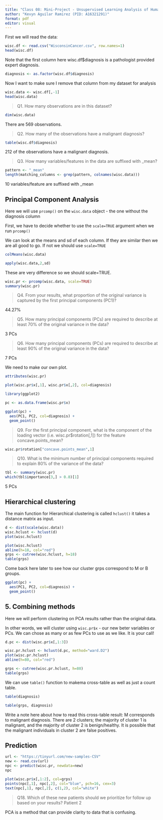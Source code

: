 ```yaml
---
title: "Class 08: Mini-Project - Unsupervised Learning Analysis of Human Breast Cancer Cells"
author: "Kevyn Aguilar Ramirez (PID: A16321291)"
format: pdf
editor: visual
---
```


First we will read the data:

```r
wisc.df <- read.csv("WisconsinCancer.csv", row.names=1)
head(wisc.df)
```

Note that the first column here wisc.df\$diagnosis is a pathologist provided expert diagnosis.

```r
diagnosis <- as.factor(wisc.df$diagnosis)
```

Now I want to make sure I remove that column from my dataset for analysis

```r
wisc.data <- wisc.df[,-1]
head(wisc.data)
```

> Q1. How many observations are in this dataset?

```r
dim(wisc.data)
```

There are 569 observations.

> Q2. How many of the observations have a malignant diagnosis?

```r
table(wisc.df$diagnosis)
```

212 of the observations have a malignant diagnosis.

> Q3. How many variables/features in the data are suffixed with _mean?

```r
pattern <- "_mean"
length(matching_columns <- grep(pattern, colnames(wisc.data)))

```
10 variables/feature are suffixed with _mean


## Principal Component Analysis

Here we will use `prcomp()` on the `wisc.data` object - the one without the diagnosis column

First, we have to decide whether to use the `scale=TRUE` argument when we run `prcomp()`

We can look at the means and sd of each column. If they are similar then we are all good to go. If not we should use `scale=TRUE`

```r
colMeans(wisc.data)
```

```r
apply(wisc.data,2,sd)
```

These are very difference so we should scale=TRUE.

```r
wisc.pr <- prcomp(wisc.data, scale=TRUE)
summary(wisc.pr)
```

> Q4. From your results, what proportion of the original variance is captured by the first principal components (PC1)?

44.27%

> Q5. How many principal components (PCs) are required to describe at least 70% of the original variance in the data?

3 PCs

> Q6. How many principal components (PCs) are required to describe at least 90% of the original variance in the data?

7 PCs

We need to make our own plot.

```r
attributes(wisc.pr)
```

```r
plot(wisc.pr$x[,1], wisc.pr$x[,2], col=diagnosis)
```

```r
library(ggplot2)

pc <- as.data.frame(wisc.pr$x)

ggplot(pc) +
  aes(PC1, PC2, col=diagnosis) +
  geom_point()
```

> Q9. For the first principal component, what is the component of the loading vector (i.e. wisc.pr$rotation[,1]) for the feature concave.points_mean?

```r
wisc.pr$rotation["concave.points_mean",1]
```



> Q10. What is the minimum number of principal components required to explain 80% of the variance of the data?

```r
tbl <- summary(wisc.pr)
which(tbl$importance[3,] > 0.8)[1]
```
5 PCs


## Hierarchical clustering

The main function for Hierarchical clustering is called `hclust()` it takes a distance matrix as input.
```r
d <- dist(scale(wisc.data))
wisc.hclust <- hclust(d)
plot(wisc.hclust)
```

```r
plot(wisc.hclust)
abline(h=18, col="red")
grps <- cutree(wisc.hclust, h=18)
table(grps)
```

Come back here later to see how our cluster grps correspond to M or B groups.


```r
ggplot(pc) +
  aes(PC1, PC2, col=diagnosis) +
  geom_point()
```

## 5. Combining methods

Here we will perform clustering on PCA results rather than the original data.

In other words, we will cluster using `wisc.pr$x` - our new beter variables or PCs. We can chose as many or as few PCs to use as we like. It is your call!

```r
d.pc <- dist(wisc.pr$x[,1:3])

wisc.pr.hclust <- hclust(d.pc, method="ward.D2")
plot(wisc.pr.hclust)
abline(h=80, col="red")

```


```r
grps <- cutree(wisc.pr.hclust, h=80)
table(grps)
```

We can use `table()` function to makema cross-table as well as just a count table.
```r
table(diagnosis)
```


```r
table(grps, diagnosis)
```
Write a note here about how to read this cross-table result:
M corresponds to malignant diagnosis. There are 2 clusters; the majority of cluster 1 is malignant, and the majority of cluster 2 is benign/healthy. It is possible that the malignant individuals in cluster 2 are false positives.


## Prediction
```r
url <- "https://tinyurl.com/new-samples-CSV"
new <- read.csv(url)
npc <- predict(wisc.pr, newdata=new)
npc
```

```r
plot(wisc.pr$x[,1:2], col=grps)
points(npc[,1], npc[,2], col="blue", pch=16, cex=3)
text(npc[,1], npc[,2], c(1,2), col="white")
```
> Q18. Which of these new patients should we prioritize for follow up based on your results?
Patient 2

PCA is a method that can provide clarity to data that is confusing.






